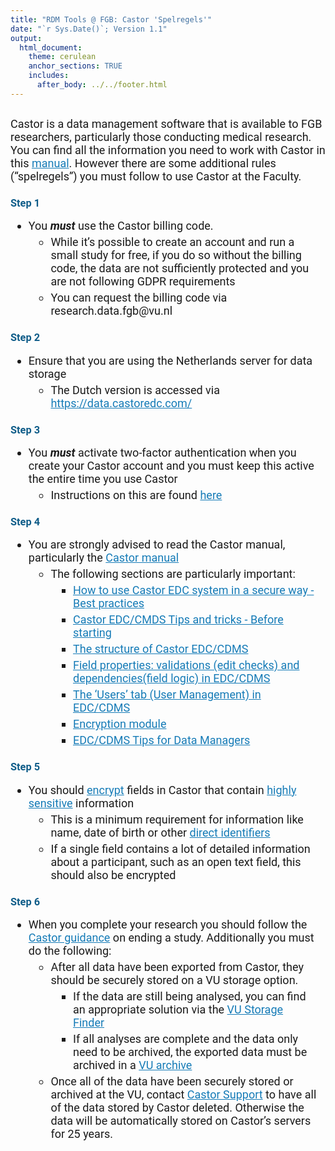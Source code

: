 ```yaml
---
title: "RDM Tools @ FGB: Castor 'Spelregels'"
date: "`r Sys.Date()`; Version 1.1"
output: 
  html_document:
    theme: cerulean
    anchor_sections: TRUE
    includes: 
      after_body: ../../footer.html
---
```


## {#CSS}

<style type="text/css">

/* need to ensure all text is in Roboto so as to be in-line with VU house style*/

body {
  font-family: 'Roboto', sans-serif;
}

/* 2022-10-11: I made the max-width on this particular document 2000px when all the others were at 1600px; this is because I noticed an issue with the positioning of the tabsets (they aren't right next to each other as desired) when in full screen mode on the wide screen monitor. Will check if this is an issue on other pages and adjust max-width as necessary */

.main-container {
  max-width: 80%;
  margin-left: auto;
  margin-right: auto;
  padding-top: 5%;
  padding-bottom: 10%;
  padding-right: 10%;
  padding-left: 10%;
}

/* the follow CSS code allows me to take the automatically included anchor sections (that I made active in the YAML with anchor_sections: TRUE) and change the icon that is shown from a hash to a link symbol from the bootstrap icon library */

a.anchor-section::before {
    content: "&#xe144";
    font-family: 'Glyphicons Halflings';
}


h1.title {
  font-size: 28px;
  text-align: center;
}

h4.date { /* this is to affect the size of the date text in the YAML when it prints in html  */
  font-size: 20px;
  text-align: center;
}

/* improve contrast for all a-tags and headers for accessibility */

a {
  color: #157bb7;
}

h1, h2, h3, h4 {
  color: #105d89;
}

p, summary {
  font-size: 18px;
}

li {
  font-size: 18px;
  margin: 5px;
}





</style>



Castor is a data management software that is available to FGB researchers, particularly those conducting medical research. You can find all the information you need to work with Castor in this [manual](https://helpdesk.castoredc.com/hc/en-us/sections/26269456973725-Castor-CDMS-Manual){target="_blank"}. However there are some additional rules ("spelregels") you must follow to use Castor at the Faculty.

### Step 1 {#step1}

* You _**must**_ use the Castor billing code.
    + While it's possible to create an account and run a small study for free, if you do so without the billing code, the data are not sufficiently protected and you are not following GDPR requirements
    + You can request the billing code via research.data.fgb@vu.nl

### Step 2 {#step2}

* Ensure that you are using the Netherlands server for data storage
    + The Dutch version is accessed via [https://data.castoredc.com/](https://data.castoredc.com/){target="_blank"} 

### Step 3 {#step3}

* You _**must**_ activate two-factor authentication when you create your Castor account and you must keep this active the entire time you use Castor
    + Instructions on this are found [here](https://helpdesk.castoredc.com/en_US/2-introduction-and-getting-started/two-factor-authentication){target="_blank"}

### Step 4 {#step4}

* You are strongly advised to read the Castor manual, particularly the [Castor manual](https://helpdesk.castoredc.com/hc/en-us/sections/26269456973725-Castor-CDMS-Manual){target="_blank"}
    + The following sections are particularly important:
        + [How to use Castor EDC system in a secure way - Best practices](https://helpdesk.castoredc.com/en_US/2-introduction-and-getting-started/how-to-use-castor-edc-system-in-a-secure-way-best-practices){target="_blank"}
        + [Castor EDC/CMDS Tips and tricks - Before starting](https://helpdesk.castoredc.com/hc/en-us/articles/27036238817053-Castor-CDMS-Tips-tricks-Beginners){target="_blank"}
        + [The structure of Castor EDC/CDMS](https://helpdesk.castoredc.com/en_US/2-create-your-study-forms/3-the-structure-of-castor){target="_blank"}
        + [Field properties: validations (edit checks) and dependencies(field logic) in EDC/CDMS](https://helpdesk.castoredc.com/en_US/fields-and-field-properties/field-properties-validations-edit-checks-and-dependencies-field-logic){target="_blank"}
        + [The 'Users' tab (User Management) in EDC/CDMS](https://helpdesk.castoredc.com/en_US/manage-your-study/the-users-tab-user-management){target="_blank"}
        + [Encryption module](https://helpdesk.castoredc.com/en_US/encryption-module){target="_blank"}
        + [EDC/CDMS Tips for Data Managers](https://helpdesk.castoredc.com/en_US/tips-for-data-managers/tips-for-data-managers){target="_blank"}
        
### Step 5 {#step5} 

* You should [encrypt](https://helpdesk.castoredc.com/en_US/encryption-module/encrypt-specific-fields){target="_blank"} fields in Castor that contain [highly sensitive](../../Security/PrivacyRisks.html){target="_blank"} information
    + This is a minimum requirement for information like name, date of birth or other [direct identifiers](../definitions/Definitions.html#directID){target="_blank"}
    + If a single field contains a lot of detailed information about a participant, such as an open text field, this should also be encrypted

### Step 6 {#step6}

* When you complete your research you should follow the [Castor guidance](https://helpdesk.castoredc.com/hc/en-us/articles/27247484782749-Can-I-lock-and-archive-my-study-once-it-is-complete){target="_blank"} on ending a study. Additionally you must do the following:
    + After all data have been exported from Castor, they should be securely stored on a VU storage option. 
        + If the data are still being analysed, you can find an appropriate solution via the [VU Storage Finder](https://vu.nl/en/research/storagefinder){target="_blank"}
        + If all analyses are complete and the data only need to be archived, the exported data must be archived in a [VU archive](https://rdm.vu.nl/guides/publish-and-share.html#selecting-an-archive){target="_blank"}
    + Once all of the data have been securely stored or archived at the VU, contact [Castor Support](https://helpdesk.castoredc.com/hc/en-us/requests/new){target="_blank"} to have all of the data stored by Castor deleted. Otherwise the data will be automatically stored on Castor's servers for 25 years.



